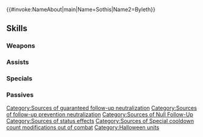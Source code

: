 {{#invoke:NameAbout|main|Name=Sothis|Name2=Byleth}}{{HeroPage Tabs}}
{{Hero Infobox
|Name=Sothis
|Title=Bound-Spirit Duo
|WeaponType=Blue Breath
|MoveType=Flying
|Origin=Fire Emblem: Three Houses
|Gender=FM
|duo=Grants【Null Follow-Up】to unit and allies within 2 spaces. If unit or any ally within 2 spaces has their Special cooldown count at its maximum value, grants them Special cooldown count-1.<br><br>Once used, Duo Skill cannot be activated again right away. At start of odd-numbered turns, if Duo Skill has already been used, unit can use Duo Skill again.<br><br>【Null Follow-Up】<br>If unit's Spd > foe's Spd during combat, neutralizes effects that guarantee foe's follow-up attacks and effects that prevent unit's follow-up attacks for 1 turn.
|secondPerson=Byleth M
|Duel=195
|actorEN=Cassandra Lee Morris,Zach Aguilar
|actorJP=黒沢ともよ,小林裕介
|actorJPDelimiter=&
|artist=azuタロウ
|additionDate=October 6, 2021
|releaseDate=October 7, 2021
|cv1=12
|cv2=100300
|TagID=比翼ソティス
|InternalID=713
|Properties=special,duo,hat,tiara,specRate_202502
|description=A mysterious girl who appeared to Byleth only in dreams now joins him in reality for the harvest festival. They appear in Fire Emblem: Three Houses.
}}
{{Stats Page
|Lv1HP=18|Lv1ATK=6|Lv1SPD=9|Lv1DEF=7|Lv1RES=4
|GRHP=50|GRATK=70|GRSPD=75|GRDEF=55|GRRES=70
}}
==Skills==
===Weapons===
{{Weapons Table
|weapon1=Fire Breath
|weapon1Default=1
|weapon1Unlock=1
|weapon2=Fire Breath+
|weapon2Default=2
|weapon2Unlock=2
|weapon3=Flametongue
|weapon3Default=4
|weapon3Unlock=3
|weapon4=Eerie Scripture
|weapon4Default=5
|weapon4Unlock=5
}}
===Assists===
{{Assists Table}}
===Specials===
{{Specials Table
|special1=Daylight
|special1Default=4
|special1Unlock=3
|special2=Noontime
|special2Unlock=4
|special3=Sirius
|special3Unlock=5
}}
===Passives===
{{Passives Table
|passiveA1=Atk/Spd Solo 1
|passiveA2=Atk/Spd Solo 2
|passiveA3=Atk/Spd Solo 3
|passiveA4=Atk/Spd Solo 4
|passiveA1Unlock=2
|passiveA2Unlock=3
|passiveA3Unlock=4
|passiveA4Unlock=5
|passiveB1=Dragon's Wrath 1
|passiveB2=Dragon's Wrath 2
|passiveB3=Dragon's Wrath 3
|passiveB1Unlock=3
|passiveB2Unlock=4
|passiveB3Unlock=5
|passiveC1=Atk/Spd Rein 1
|passiveC2=Atk/Spd Rein 2
|passiveC3=Atk/Spd Rein 3
|passiveC1Unlock=1
|passiveC2Unlock=2
|passiveC3Unlock=4
}}
{{Heroes Navbox}}
[[Category:Sources of guaranteed follow-up neutralization]]
[[Category:Sources of follow-up prevention neutralization]]
[[Category:Sources of Null Follow-Up]]
[[Category:Sources of status effects]]
[[Category:Sources of Special cooldown count modifications out of combat]]
[[Category:Halloween units]]